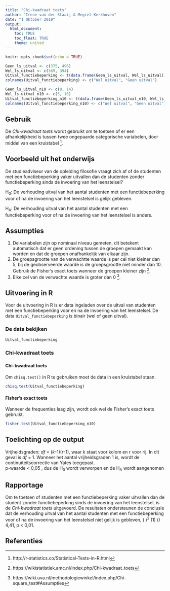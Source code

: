 ```yaml
---
title: "Chi-kwadraat toets"
author: "Irene van der Staaij & Megiel Kerkhoven"
date: "1 Oktober 2019"
output: 
  html_document:
    toc: TRUE
    toc_float: TRUE
    theme: united
---
```

```r
knitr::opts_chunk$set(echo = TRUE)
```


```r
Geen_ls_uitval <- c(375, 496)
Wel_ls_uitval <- c(369, 394)
Uitval_functiebeperking <- t(data.frame(Geen_ls_uitval, Wel_ls_uitval))
colnames(Uitval_functiebeperking) <- c("Wel uitval", "Geen uitval")

Geen_ls_uitval_n10 <- c(8, 14)
Wel_ls_uitval_n10 <- c(5, 16)
Uitval_functiebeperking_n10 <- t(data.frame(Geen_ls_uitval_n10, Wel_ls_uitval_n10))
colnames(Uitval_functiebeperking_n10) <- c("Wel uitval", "Geen uitval")
```

## Gebruik
De *Chi-kwadraat toets* wordt gebruikt om te toetsen of er een afhankelijkheid is tussen twee ongepaarde categorische variabelen, door middel van een kruistabel [^1].

## Voorbeeld uit het onderwijs
De studieadviseur van de opleiding filosofie vraagt zich af of de studenten met een functiebeperking vaker uitvallen dan de studenten zonder functiebeperking sinds de invoering van het leenstelsel?

H~0~: De verhouding uitval van het aantal studenten met een functiebeperking voor of na de invoering van het leenstelsel is gelijk gebleven.

H~A~: De verhouding uitval van het aantal studenten met een functiebeperking voor of na de invoering van het leenstelsel is anders.

## Assumpties
1. De variabelen zijn op nominaal niveau gemeten, dit betekent automatisch dat er geen ordening tussen de groepen gemaakt kan worden en dat de groepen onafhankelijk van elkaar zijn.  
2. De groepsgrootte van de verwachtte waarde is per cel niet kleiner dan 5, bij de geobserveerde waarde is de groepsgrootte niet minder dan 10. Gebruik de Fisher’s exact toets wanneer de groepen kleiner zijn [^2].  
3. Elke cel van de verwachte waarde is groter dan 0 [^3]. 


## Uitvoering in R
Voor de uitvoering in R is er data ingeladen over de uitval van studenten met een functiebeperking voor en na de invoering van het leenstelsel. De data `Uitval_functiebeperking` is binair (wel of geen uitval). 

### De data bekijken
```r
Uitval_functiebeperking
```

### Chi-kwadraat toets
### {.tabset .tabset-fade}
#### Chi-kwadraat toets
Om `chisq.test()` in R te gebruiken moet de data in een kruistabel staan.  

```r
chisq.test(Uitval_functiebeperking)
```

#### Fisher's exact toets
Wanneer de frequenties laag zijn, wordt ook wel de Fisher's exact toets gebruikt. 
```r
fisher.test(Uitval_functiebeperking_n10)
```

## Toelichting op de output
Vrijheidsgraden: *df* = (*k*-1)(*r*-1), waar k staat voor kolom en r voor rij. In dit geval is *df* = 1. Wanneer het aantal vrijheidsgraden 1 is, wordt de continuïteitscorrectie van Yates toegepast.  
p-waarde < 0,05 , dus de H~0~ wordt verworpen en de H~A~ wordt aangenomen 


## Rapportage
Om te toetsen of studenten met een functiebeperking vaker uitvallen dan de student zonder functiebeperking sinds de invoering van het leenstelsel, is de *Chi-kwadraat toets* uitgevoerd. De resultaten ondersteunen de conclusie dat de verhouding uitval van het aantal studenten met een functiebeperking voor of na de invoering van het leenstelsel niet gelijk is gebleven, \( \chi \)^2^ (1) \(\approx\) 4,41, p < 0,01.
 
## Referenties
[^1]: http://r-statistics.co/Statistical-Tests-in-R.html
[^2]: https://wikistatistiek.amc.nl/index.php/Chi-kwadraat_toets
[^3]: https://wiki.uva.nl/methodologiewinkel/index.php/Chi-square_test#Assumpties 


